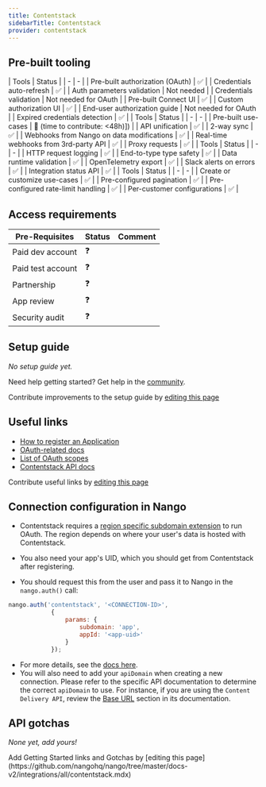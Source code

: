 ```yaml
---
title: Contentstack
sidebarTitle: Contentstack
provider: contentstack
---
```




<Overview />

## Pre-built tooling

<AccordionGroup>
<Accordion title="✅ Authorization">
| Tools | Status |
| - | - |
| Pre-built authorization (OAuth) | ✅ |
| Credentials auto-refresh | ✅ |
| Auth parameters validation | Not needed |
| Credentials validation | Not needed for OAuth |
| Pre-built Connect UI | ✅ |
| Custom authorization UI | ✅ |
| End-user authorization guide | Not needed for OAuth |
| Expired credentials detection | ✅ |
</Accordion>
<Accordion title="✅ Read & write data">
| Tools | Status |
| - | - |
| Pre-built use-cases | 🚫 (time to contribute: &lt;48h)]) |
| API unification | ✅ |
| 2-way sync | ✅ |
| Webhooks from Nango on data modifications | ✅ |
| Real-time webhooks from 3rd-party API | ✅ |
| Proxy requests | ✅ |
</Accordion>
<Accordion title="✅ Observability & data quality">
| Tools | Status |
| - | - |
| HTTP request logging | ✅ |
| End-to-type type safety | ✅ |
| Data runtime validation | ✅ |
| OpenTelemetry export | ✅ |
| Slack alerts on errors | ✅ |
| Integration status API | ✅ |
</Accordion>
<Accordion title="✅ Customization">
| Tools | Status |
| - | - |
| Create or customize use-cases | ✅ |
| Pre-configured pagination | ✅ |
| Pre-configured rate-limit handling | ✅ |
| Per-customer configurations | ✅ |
</Accordion>
</AccordionGroup>

<PreBuiltUseCases />

## Access requirements
| Pre-Requisites | Status | Comment|
| - | - | - |
| Paid dev account | ❓ |  |
| Paid test account | ❓ |  |
| Partnership | ❓ | |
| App review | ❓ |  |
| Security audit | ❓ | |


## Setup guide

_No setup guide yet._

<Tip>Need help getting started? Get help in the [community](https://nango.dev/slack).</Tip>

<Note>Contribute improvements to the setup guide by [editing this page](https://github.com/nangohq/nango/tree/master/docs-v2/integrations/all/contentstack.mdx)</Note>


## Useful links

-   [How to register an Application](https://www.contentstack.com/docs/developers/developer-hub/contentstack-oauth/#configuring-contentstack-oauth)
-   [OAuth-related docs](https://www.contentstack.com/docs/developers/developer-hub/contentstack-oauth)
-   [List of OAuth scopes](https://www.contentstack.com/docs/developers/developer-hub/oauth-scopes/)
-   [Contentstack API docs](https://www.contentstack.com/docs/developers/apis)

<Note>Contribute useful links by [editing this page](https://github.com/nangohq/nango/tree/master/docs-v2/integrations/all/contentstack.mdx)</Note>

## Connection configuration in Nango

- Contentstack requires a [region specific subdomain extension](https://www.contentstack.com/docs/developers/developer-hub/contentstack-oauth/#construct-your-authorization-url) to run OAuth. The region depends on where your user's data is hosted with Contentstack.

- You also need your app's UID, which you should get from Contentstack after registering.

- You should request this from the user and pass it to Nango in the `nango.auth()` call:

```js
nango.auth('contentstack', '<CONNECTION-ID>',
            {
                params: {
                    subdomain: 'app',
                    appId: '<app-uid>'
                }
            });
```

- For more details, see the [docs here](/guides/getting-started/authorize-an-api-from-your-app#apis-requiring-connection-specific-configuration-for-authorization).
- You will also need to add your `apiDomain` when creating a new connection. Please refer to the specific API documentation to determine the correct `apiDomain` to use. For instance, if you are using the `Content Delivery API`, review the [Base URL](https://www.contentstack.com/docs/developers/apis/content-delivery-api#base-url) section in its documentation.
## API gotchas

_None yet, add yours!_

<Note>
    Add Getting Started links and Gotchas by [editing this page](https://github.com/nangohq/nango/tree/master/docs-v2/integrations/all/contentstack.mdx)
</Note>
